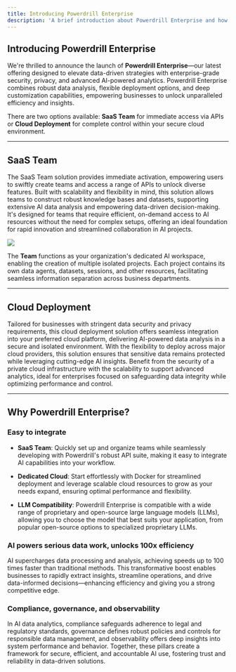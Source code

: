 ```yaml
---
title: Introducing Powerdrill Enterprise
description: 'A brief introduction about Powerdrill Enterprise and how to choose the right solution'
---
```



## Introducing Powerdrill Enterprise

We're thrilled to announce the launch of **Powerdrill Enterprise**—our latest offering designed to elevate data-driven strategies with enterprise-grade security, privacy, and advanced AI-powered analytics. Powerdrill Enterprise combines robust data analysis, flexible deployment options, and deep customization capabilities, empowering businesses to unlock unparalleled efficiency and insights.

There are two options available: **SaaS Team** for immediate access via APIs or **Cloud Deployment** for complete control within your secure cloud environment.



----

## SaaS Team

The SaaS Team solution provides immediate activation, empowering users to swiftly create teams and access a range of APIs to unlock diverse features. Built with scalability and flexibility in mind, this solution allows teams to construct robust knowledge bases and datasets, supporting extensive AI data analysis and empowering data-driven decision-making. It's designed for teams that require efficient, on-demand access to AI resources without the need for complex setups, offering an ideal foundation for rapid innovation and streamlined collaboration in AI projects.



<Frame>
  <img src="/images/enterprise-structure.png" style={{ borderRadius: '0.5rem' }} />
</Frame>



The **Team** functions as your organization's dedicated AI workspace, enabling the creation of multiple isolated projects. Each project contains its own data agents, datasets, sessions, and other resources, facilitating seamless information separation across business departments.


---

## Cloud Deployment 

Tailored for businesses with stringent data security and privacy requirements, this cloud deployment solution offers seamless integration into your preferred cloud platform, delivering AI-powered data analysis in a secure and isolated environment. With the flexibility to deploy across major cloud providers, this solution ensures that sensitive data remains protected while leveraging cutting-edge AI insights. Benefit from the security of a private cloud infrastructure with the scalability to support advanced analytics, ideal for enterprises focused on safeguarding data integrity while optimizing performance and control.


---


## Why Powerdrill Enterprise?

### Easy to integrate

- **SaaS Team**: Quickly set up and organize teams while seamlessly developing with Powerdrill's robust API suite, making it easy to integrate AI capabilities into your workflow.

- **Dedicated Cloud**: Start effortlessly with Docker for streamlined deployment and leverage scalable cloud resources to grow as your needs expand, ensuring optimal performance and flexibility.

- **LLM Compatibility**: Powerdrill Enterprise is compatible with a wide range of proprietary and open-source large language models (LLMs), allowing you to choose the model that best suits your application, from popular open-source options to specialized proprietary LLMs.


### AI powers serious data work, unlocks 100x efficiency

AI supercharges data processing and analysis, achieving speeds up to 100 times faster than traditional methods. This transformative boost enables businesses to rapidly extract insights, streamline operations, and drive data-informed decisions—enhancing efficiency and giving you a strong competitive edge.


### Compliance, governance, and observability

In AI data analytics, compliance safeguards adherence to legal and regulatory standards, governance defines robust policies and controls for responsible data management, and observability offers deep insights into system performance and behavior. Together, these pillars create a framework for secure, efficient, and accountable AI use, fostering trust and reliability in data-driven solutions.